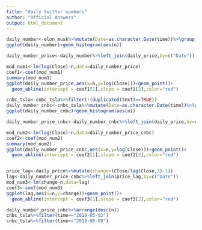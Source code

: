 ```yaml
---
title: "daily twitter numbers"
author: "Official Answers"
output: html_document
---
```

```r
daily_number<-elon_musk%>%mutate(Date=as.character.Date(time))%>%group_by(Date)%>%count()
ggplot(daily_number)+geom_histogram(aes(n))

daily_number_price<-daily_number%>%left_join(daily_price,by=c("Date"))

mod_num1<-lm(log(Close)~n,data=daily_number_price)
coef1<-coef(mod_num1)
summary(mod_num1)
ggplot(daily_number_price,aes(x=n,y=log(Close)))+geom_point()+
  geom_abline(intercept = coef1[1],slope = coef1[2],color="red")

```

```r
cnbc_tsla<-cnbc_tsla%>%filter(!(duplicated(text)==TRUE))
daily_number_cnbc<-cnbc_tsla%>%mutate(Date=as.character.Date(time))%>%group_by(Date)%>%count()
ggplot(daily_number_cnbc)+geom_histogram(aes(n))

daily_number_price_cnbc<-daily_number_cnbc%>%left_join(daily_price,by=c("Date"))

mod_num2<-lm(log(Close)~n,data=daily_number_price_cnbc)
coef2<-coef(mod_num2)
summary(mod_num2)
ggplot(daily_number_price_cnbc,aes(x=n,y=log(Close)))+geom_point()+
  geom_abline(intercept = coef2[1],slope = coef2[2],color="red")


price_lag<-daily_price%>%mutate(change=(Close/lag(Close,1)-1))
lag<-daily_number_price_cnbc%>%left_join(price_lag,by=c("Date"))
mod_num3<-lm(change~n,data=lag)
coef3<-coef(mod_num3)
ggplot(lag,aes(x=n,y=change))+geom_point()+
  geom_abline(intercept = coef3[1],slope = coef3[2],color="red")
```

```r
daily_number_price_cnbc%>%arrange(desc(n))
cnbc_tsla%>%filter(time=="2018-05-03")
cnbc_tsla%>%filter(time=="2018-08-08")
```